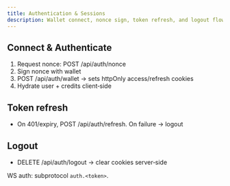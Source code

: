 ```yaml
---
title: Authentication & Sessions
description: Wallet connect, nonce sign, token refresh, and logout flows.
---
```


## Connect & Authenticate

1. Request nonce: POST /api/auth/nonce
2. Sign nonce with wallet
3. POST /api/auth/wallet → sets httpOnly access/refresh cookies
4. Hydrate user + credits client‑side

## Token refresh

- On 401/expiry, POST /api/auth/refresh. On failure → logout

## Logout

- DELETE /api/auth/logout → clear cookies server‑side

WS auth: subprotocol `auth.<token>`.
